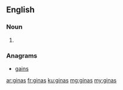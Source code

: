 ==English==

===Noun===
{{head|en|plural}}

# {{plural of|gina|lang=en}}

===Anagrams===
* [[gains#English|gains]]

[[ar:ginas]]
[[fr:ginas]]
[[ku:ginas]]
[[mg:ginas]]
[[my:ginas]]